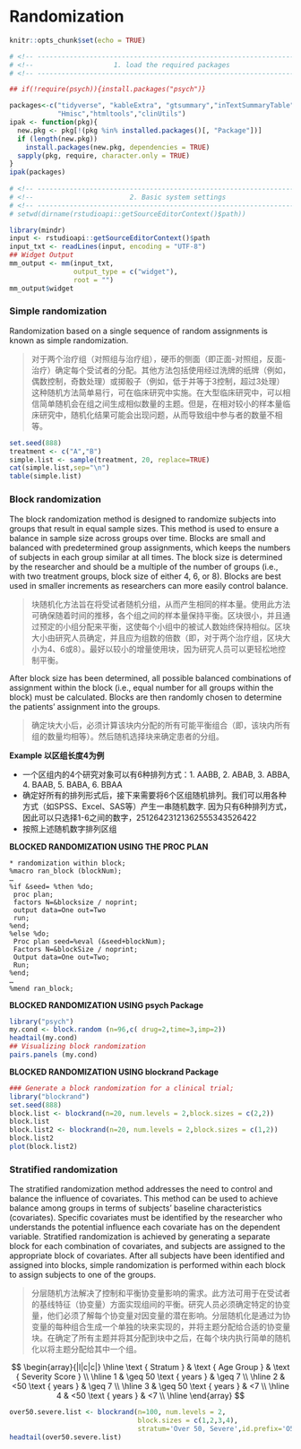 # Randomization

```r
knitr::opts_chunk$set(echo = TRUE)

# <!-- ---------------------------------------------------------------------- -->
# <!--                    1. load the required packages                       -->
# <!-- ---------------------------------------------------------------------- --> 

## if(!require(psych)){install.packages("psych")}

packages<-c("tidyverse", "kableExtra", "gtsummary","inTextSummaryTable",
            "Hmisc","htmltools","clinUtils")
ipak <- function(pkg){
  new.pkg <- pkg[!(pkg %in% installed.packages()[, "Package"])]
  if (length(new.pkg)) 
    install.packages(new.pkg, dependencies = TRUE)
  sapply(pkg, require, character.only = TRUE)
}
ipak(packages)
 
# <!-- ---------------------------------------------------------------------- -->
# <!--                        2. Basic system settings                        -->
# <!-- ---------------------------------------------------------------------- -->
# setwd(dirname(rstudioapi::getSourceEditorContext()$path))
```


<!-- ----------------------------------------- -->
<!-- -----------Mind Map of ToC--------------- -->
<!-- ----------------------------------------- -->


```r
library(mindr)
input <- rstudioapi::getSourceEditorContext()$path 
input_txt <- readLines(input, encoding = "UTF-8")
## Widget Output
mm_output <- mm(input_txt, 
                output_type = c("widget"),
                root = "")
mm_output$widget
```




### Simple randomization

Randomization based on a single sequence of random assignments is known
as simple randomization.

> 对于两个治疗组（对照组与治疗组），硬币的侧面（即正面-对照组，反面-治疗）确定每个受试者的分配。其他方法包括使用经过洗牌的纸牌（例如，偶数控制，奇数处理）或掷骰子（例如，低于并等于3控制，超过3处理）这种随机方法简单易行，可在临床研究中实施。在大型临床研究中，可以相信简单随机会在组之间生成相似数量的主题。但是，在相对较小的样本量临床研究中，随机化结果可能会出现问题，从而导致组中参与者的数量不相等。

```r
set.seed(888)
treatment <- c("A","B")
simple.list <- sample(treatment, 20, replace=TRUE)
cat(simple.list,sep="\n")
table(simple.list)
```

### Block randomization

The block randomization method is designed to randomize subjects into
groups that result in equal sample sizes. This method is used to ensure
a balance in sample size across groups over time. Blocks are small and
balanced with predetermined group assignments, which keeps the numbers
of subjects in each group similar at all times. The block size is
determined by the researcher and should be a multiple of the number of
groups (i.e., with two treatment groups, block size of either 4, 6, or
8). Blocks are best used in smaller increments as researchers can more
easily control balance.

> 块随机化方法旨在将受试者随机分组，从而产生相同的样本量。使用此方法可确保随着时间的推移，各个组之间的样本量保持平衡。区块很小，并且通过预定的小组分配来平衡，这使每个小组中的被试人数始终保持相似。区块大小由研究人员确定，并且应为组数的倍数（即，对于两个治疗组，区块大小为4、6或8）。最好以较小的增量使用块，因为研究人员可以更轻松地控制平衡。

After block size has been determined, all possible balanced combinations
of assignment within the block (i.e., equal number for all groups within
the block) must be calculated. Blocks are then randomly chosen to
determine the patients' assignment into the groups.

> 确定块大小后，必须计算该块内分配的所有可能平衡组合（即，该块内所有组的数量均相等）。然后随机选择块来确定患者的分组。

**Example 以区组长度4为例**

-   一个区组内的4个研究对象可以有6种排列方式：1. AABB, 2. ABAB, 3.
    ABBA, 4. BAAB, 5. BABA, 6. BBAA
-   确定好所有的排列形式后，接下来需要将6个区组随机排列。我们可以用各种方式（如SPSS、Excel、SAS等）产生一串随机数字.
    因为只有6种排列方式，因此可以只选择1-6之间的数字，25126423121362555343526422
-   按照上述随机数字排列区组

**BLOCKED RANDOMIZATION USING THE PROC PLAN**

    * randomization within block;
    %macro ran_block (blockNum);
    …
    %if &seed= %then %do;
     proc plan;
     factors N=&blocksize / noprint;
     output data=One out=Two
     run;
    %end;
    %else %do;
     Proc plan seed=%eval (&seed+blockNum);
     Factors N=&blockSize / noprint;
     Output data=One out=Two;
     Run;
    %end;
    …
    %mend ran_block;

**BLOCKED RANDOMIZATION USING psych Package**

```r
library("psych")
my.cond <- block.random (n=96,c( drug=2,time=3,imp=2)) 
headtail(my.cond) 
## Visualizing block randomization
pairs.panels (my.cond)
```

**BLOCKED RANDOMIZATION USING blockrand Package**

```r
### Generate a block randomization for a clinical trial;
library("blockrand")
set.seed(888)
block.list <- blockrand(n=20, num.levels = 2,block.sizes = c(2,2))
block.list
block.list2 <- blockrand(n=20, num.levels = 2,block.sizes = c(1,2))
block.list2
plot(block.list2)
```

### Stratified randomization

The stratified randomization method addresses the need to control and
balance the influence of covariates. This method can be used to achieve
balance among groups in terms of subjects' baseline characteristics
(covariates). Specific covariates must be identified by the researcher
who understands the potential influence each covariate has on the
dependent variable. Stratified randomization is achieved by generating a
separate block for each combination of covariates, and subjects are
assigned to the appropriate block of covariates. After all subjects have
been identified and assigned into blocks, simple randomization is
performed within each block to assign subjects to one of the groups.

> 分层随机方法解决了控制和平衡协变量影响的需求。此方法可用于在受试者的基线特征（协变量）方面实现组间的平衡。研究人员必须确定特定的协变量，他们必须了解每个协变量对因变量的潜在影响。分层随机化是通过为协变量的每种组合生成一个单独的块来实现的，并将主题分配给合适的协变量块。在确定了所有主题并将其分配到块中之后，在每个块内执行简单的随机化以将主题分配给其中一个组。

$$
\begin{array}{|l|c|c|}
\hline \text { Stratum } & \text { Age Group } & \text { Severity Score } \\
\hline 1 & \geq 50 \text { years } & \geq 7 \\
\hline 2 & <50 \text { years } & \geq 7 \\
\hline 3 & \geq 50 \text { years } & <7 \\
\hline 4 & <50 \text { years } & <7 \\
\hline
\end{array}
$$

```r
over50.severe.list <- blockrand(n=100, num.levels = 2,
                                block.sizes = c(1,2,3,4), 
                                stratum='Over 50, Severe',id.prefix='O50_S', block.prefix='O50_S')
headtail(over50.severe.list)
```
